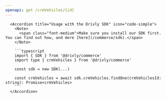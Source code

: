 ```yaml
---
openapi: get /crmVehicles/{id}
---
```


      <Accordion title="Usage with the Drivly SDK" icon="code-simple">
        <Note>
          <span class="font-medium">Make sure you install our SDK first. You can find out how, and more [here](/commerce/sdk).</span>
        </Note>

        ```typescript
        import { SDK } from '@drivly/commerce'
        import type { crmVehicles } from '@drivly/commerce'

        const sdk = new SDK(...)

        const crmVehicles = await sdk.crmVehicles.findOne(crmVehiclesId: string): Promise<crmVehicles>
        ```
      </Accordion>
